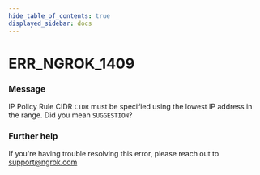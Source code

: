 ```yaml
---
hide_table_of_contents: true
displayed_sidebar: docs
---
```



# ERR_NGROK_1409

### Message

IP Policy Rule CIDR `CIDR` must be specified using the lowest IP address in the range. Did you mean `SUGGESTION`?

### Further help

If you're having trouble resolving this error, please reach out to [support@ngrok.com](mailto:support@ngrok.com?subject=Help%20with%20ERR_NGROK_1409)

<ErrorDetails error="err_ngrok_1409" />
